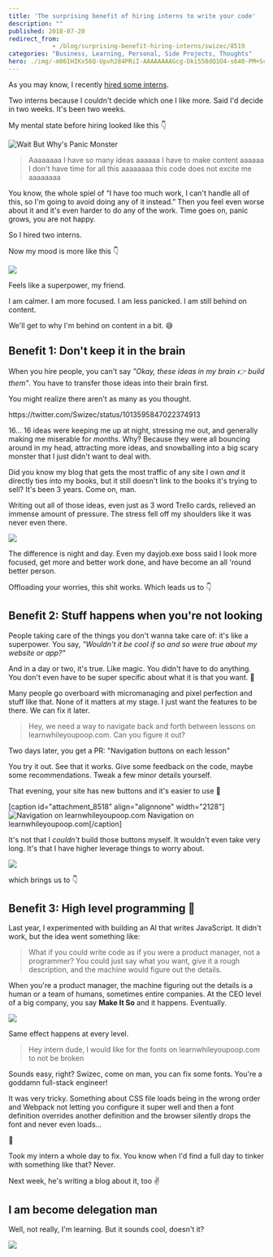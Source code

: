 ```yaml
---
title: 'The surprising benefit of hiring interns to write your code'
description: ""
published: 2018-07-20
redirect_from: 
            - /blog/surprising-benefit-hiring-interns/swizec/8519
categories: "Business, Learning, Personal, Side Projects, Thoughts"
hero: ./img/-m06IHIKx56Q-Upvh284PRiI-AAAAAAAAGcg-Dki558dQ1O4-s640-PM+Scare+2.png
---
```

As you may know, I recently [hired some interns](https://swizec.com/blog/hire-these-interns/swizec/8500).



Two interns because I couldn't decide which one I like more. Said I'd decide in two weeks. It's been two weeks.



My mental state before hiring looked like this 👇



![Wait But Why's Panic Monster](./img/-m06IHIKx56Q-Upvh284PRiI-AAAAAAAAGcg-Dki558dQ1O4-s640-PM+Scare+2.png)



> Aaaaaaaa I have so many ideas aaaaaa I have to make content aaaaaa I don't have time for all this aaaaaaaa this code does not excite me aaaaaaaa



You know, the whole spiel of “I have too much work, I can't handle all of this, so I'm going to avoid doing any of it instead.” Then you feel even worse about it and it's even harder to do any of the work. Time goes on, panic grows, you are not happy.



So I hired two interns.



Now my mood is more like this 👇



![](./img/media-26xBENWdka2DSvvag-giphy.gif)



Feels like a superpower, my friend.



I am calmer. I am more focused. I am less panicked. I am still behind on content.



We'll get to why I'm behind on content in a bit. 😅



## Benefit 1: Don't keep it in the brain



When you hire people, you can't say _"Okay, these ideas in my brain 👉 build them"_. You have to transfer those ideas into their brain first.



You might realize there aren't as many as you thought.



https&#x3A;//twitter.com/Swizec/status/1013595847022374913



16… 16 ideas were keeping me up at night, stressing me out, and generally making me miserable for _months_. Why? Because they were all bouncing around in my head, attracting more ideas, and snowballing into a big scary monster that I just didn't want to deal with.



Did you know my blog that gets the most traffic of any site I own _and_ it directly ties into my books, but it still doesn't link to the books it's trying to sell? It's been 3 years. Come on, man.



Writing out all of those ideas, even just as 3 word Trello cards, relieved an immense amount of pressure. The stress fell off my shoulders like it was never even there.



![](./img/media-YA6dmVW0gfIw8-giphy.gif)



The difference is night and day. Even my dayjob.exe boss said I look more focused, get more and better work done, and have become an all 'round better person.



Offloading your worries, this shit works. Which leads us to 👇



## Benefit 2: Stuff happens when you're not looking



People taking care of the things you don't wanna take care of: it's like a superpower. You say, _"Wouldn't it be cool if so and so were true about my website or app?"_



And in a day or two, it's true. Like magic. You didn't have to do anything. You don't even have to be super specific about what it is that you want. 🤨



Many people go overboard with micromanaging and pixel perfection and stuff like that. None of it matters at my stage. I just want the features to be there. We can fix it later.



> Hey, we need a way to navigate back and forth between lessons on learnwhileyoupoop.com. Can you figure it out?



Two days later, you get a PR: "Navigation buttons on each lesson"



You try it out. See that it works. Give some feedback on the code, maybe some recommendations. Tweak a few minor details yourself.



That evening, your site has new buttons and it's easier to use 🎉



\[caption id="attachment_8518" align="alignnone" width="2128"]![Navigation on learnwhileyoupoop.com](./img/blog-wp-content-uploads-2018-07-screenshot.png) Navigation on learnwhileyoupoop.com\[/caption]



It's not that I _couldn't_ build those buttons myself. It wouldn't even take very long. It's that I have higher leverage things to worry about.



[![](./img/blog-wp-content-uploads-2018-07-0_gDit71HzP-KJ9JJT-1024x1022.png)](https://medium.com/@swizec/do-more-work-less-993867826355)



  
which brings us to 👇



## Benefit 3: High level programming 🤘



Last year, I experimented with building an AI that writes JavaScript. It didn't work, but the idea went something like:



> What if you could write code as if you were a product manager, not a programmer? You could just say what you want, give it a rough description, and the machine would figure out the details.



When you're a product manager, the machine figuring out the details is a human or a team of humans, sometimes entire companies. At the CEO level of a big company, you say **Make It So** and it happens. Eventually.



![](./img/media-bKnEnd65zqxfq-giphy.gif)



Same effect happens at every level.



> Hey intern dude, I would like for the fonts on learnwhileyoupoop.com to not be broken



Sounds easy, right? Swizec, come on man, you can fix some fonts. You're a goddamn full-stack engineer!



It was very tricky. Something about CSS file loads being in the wrong order and Webpack not letting you configure it super well and then a font definition overrides another definition and the browser silently drops the font and never even loads…



🤯



Took my intern a whole day to fix. You know when I'd find a full day to tinker with something like that? Never.



Next week, he's writing a blog about it, too ✌️



## I am become delegation man



Well, not really, I'm learning. But it sounds cool, doesn't it?



![](./img/media-3oEjHH2CAgweWX4qnS-giphy.gif)